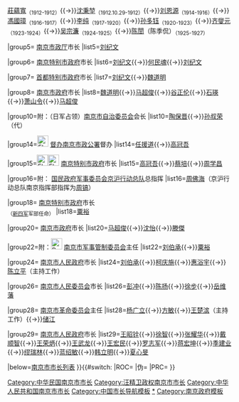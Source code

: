 {{Navbox
|name=南京市市长
|title=[[南京市]][[南京市市长列表|市长]]
|above=[[南京市政府]]
|state= {{{state|collapsed}}}
|selected={{{1}}}
|groupstyle=text-align:left;

|group1=附：{{Flagicon|ROC|1912}} [[督办浦口商场事宜]]
|list1=[[黄思永]]<sub>（清朝）</sub>{{→}}[[莊蘊寬]]<sub>（1912-1912）</sub>{{→}}[[沈秉堃]]<sub>（1912.10.29-1912）</sub>{{→}}[[刘恩源]]<sub>（1914-1916）</sub>{{→}}[[馮國璋]]<sub>（1916-1917）</sub>{{→}}[[李纯 (民国)|李纯]]<sub>（1917-1920）</sub>{{→}}[[孙多钰]]<sub>（1920-1923）</sub>{{→}}[[齐燮元]]<sub>（1923-1924）</sub>{{→}}[[吴宗濂]]<sub>（1924-1925）</sub>{{→}}[[陈誾]]（陈季侃）<sub>（1925-1927）</sub>

|group5={{Flagicon|ROC}} [[南京市政府 (中华民国)|南京市政厅]]市长
|list5=[[刘纪文]]

|group6={{Flagicon|ROC}} [[南京市政府 (中华民国)|南京特别市政府]]市长
|list6=[[刘纪文]]{{→}}[[何民魂]]{{→}}[[刘纪文]]

|group7={{Flagicon|ROC}} [[南京市政府 (中华民国)|首都特别市政府]]市长
|list7=[[刘纪文]]{{→}}[[魏道明]]

|group8={{Flagicon|ROC}} [[南京市政府 (中华民国)|南京市政府]]市长
|list8=[[魏道明]]{{→}}[[马超俊]]{{→}}[[谷正伦]]{{→}}[[石瑛]]{{→}}[[萧山令]]{{→}}[[马超俊]]

|group10=附：（日军占领）[[南京市自治委员会]]会长
|list10=[[陶保晋]]{{→}}[[孙叔荣]]（代）

|group14=[[File:Flag of Reformed Government of the Republic of China.svg|25px]] [[督办南京市政公署]]督办
|list14=[[任援道]]{{→}}[[高冠吾]]

|group15=[[File:Flag of Reformed Government of the Republic of China.svg|25px]][[File:Flag of the Republic of China-Nanjing (Peace, Anti-Communism, National Construction).svg|25px]] [[南京特别市政府 (日占时期)|南京特别市政府]]市长
|list15=[[高冠吾]]{{→}}[[蔡培]]{{→}}[[周学昌]]

|group16=附：{{nowrap begin}}{{Flagicon|ROC}} [[国民政府军事委员会京沪行动总队]]总指挥{{nowrap end}}
|list16=[[周佛海]]（京沪行动总队南京指挥部指挥为[[周镐 (民国)|周镐]]）

|group18={{Flagicon|ROC}} [[南京特别市政府]]市长<br/><sub>（[[新四军]]军部任命）</sub>
|list18=[[粟裕]]

|group20={{Flagicon|ROC}} [[南京市政府 (中华民国)|南京市政府]]市长{{nobold|（续）}}{{space|4}}
|list20=[[马超俊]]{{→}}[[沈怡 (官員)|沈怡]]{{→}}[[滕傑]]

|group22=附：[[File:People's Liberation Army Flag of the People's Republic of China.svg|25px]] [[中国人民解放军南京市军事管制委员会|南京市军事管制委员会]]主任
|list22=[[刘伯承]]{{→}}[[粟裕]]

|group24={{Flagicon|PRC}} [[南京市人民政府]]市长
|list24=[[刘伯承]]{{→}}[[柯庆施]]{{→}}[[惠浴宇]]{{→}}[[陈立平]]（主持工作）

|group26={{Flagicon|PRC}} [[南京市人民委员会]]市长
|list26=[[彭冲]]{{→}}[[陈扬 (1914年)|陈扬]]{{→}}[[徐步 (1913年)|徐步]]{{→}}[[岳维藩]]

|group28={{Flagicon|PRC}} [[南京市革命委员会]]主任
|list28=[[杨广立]]{{→}}[[方敏 (1920年)|方敏]]{{→}}[[王楚滨]]（主持工作）{{→}}[[储江]]

|group29={{Flagicon|PRC}} [[南京市人民政府]]市长
|list29=[[王昭铨]]{{→}}[[徐智 (1920年)|徐智]]{{→}}[[张耀华 (1931年)|张耀华]]{{→}}[[戴顺智]]{{→}}[[王荣炳]]{{→}}[[王武龙 (1942年)|王武龙]]{{→}}[[王宏民]]{{→}}[[罗志军 (1951年)|罗志军]]{{→}}[[蒋宏坤]]{{→}}[[季建业]]{{→}}[[缪瑞林]]{{→}}[[蓝绍敏]]{{→}}[[韩立明]]{{→}}[[夏心旻]]

|below=[[南京市市长列表]]
}}{{#switch:{{{1}}}
|ROC=[[Category:中华民国南京市市长]]
|伪=[[Category:汪精卫政权南京市市长]]
|PRC=[[Category:中华人民共和国南京市市长]]
}}<noinclude>   
[[Category:中国市长导航模板]]
[[Category:南京市市长|*]] 
[[Category:南京政府模板]]
</noinclude>